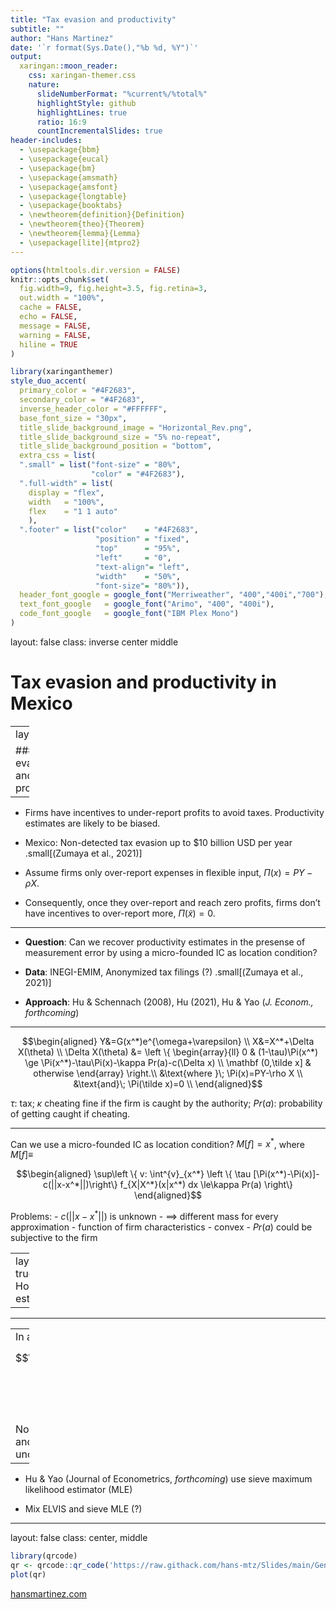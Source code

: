 ```yaml
---
title: "Tax evasion and productivity"
subtitle: ""  
author: "Hans Martinez"
date: '`r format(Sys.Date(),"%b %d, %Y")`'
output:
  xaringan::moon_reader:
    css: xaringan-themer.css
    nature:
      slideNumberFormat: "%current%/%total%"
      highlightStyle: github
      highlightLines: true
      ratio: 16:9
      countIncrementalSlides: true
header-includes:
  - \usepackage{bbm}
  - \usepackage{eucal}
  - \usepackage{bm}
  - \usepackage{amsmath}
  - \usepackage{amsfont}
  - \usepackage{longtable}
  - \usepackage{booktabs}
  - \newtheorem{definition}{Definition}
  - \newtheorem{theo}{Theorem}
  - \newtheorem{lemma}{Lemma}
  - \usepackage[lite]{mtpro2}
---
```


```r
options(htmltools.dir.version = FALSE)
knitr::opts_chunk$set(
  fig.width=9, fig.height=3.5, fig.retina=3,
  out.width = "100%",
  cache = FALSE,
  echo = FALSE,
  message = FALSE, 
  warning = FALSE,
  hiline = TRUE
)
```

```r
library(xaringanthemer)
style_duo_accent(
  primary_color = "#4F2683",
  secondary_color = "#4F2683",
  inverse_header_color = "#FFFFFF",
  base_font_size = "30px",
  title_slide_background_image = "Horizontal_Rev.png",
  title_slide_background_size = "5% no-repeat",
  title_slide_background_position = "bottom",
  extra_css = list(
  ".small" = list("font-size" = "80%", 
                  "color" = "#4F2683"),
  ".full-width" = list(
    display = "flex",
    width   = "100%",
    flex    = "1 1 auto"
    ),
  ".footer" = list("color"    = "#4F2683",
                   "position" = "fixed",
                   "top"      = "95%",
                   "left"     = "0",
                   "text-align"= "left",
                   "width"    = "50%",
                   "font-size"= "80%")),
  header_font_google = google_font("Merriweather", "400","400i","700"),
  text_font_google   = google_font("Arimo", "400", "400i"),
  code_font_google   = google_font("IBM Plex Mono")
)
```


layout: false
class: inverse center middle

# Tax evasion and productivity in Mexico

---
layout: true

### Tax evasion and productivity

---

* Firms have incentives to under-report profits to avoid taxes. Productivity estimates are likely to be biased.

* Mexico: Non-detected tax evasion up to $10 billion USD per year .small[(Zumaya et al., 2021)]


* Assume firms only over-report expenses in flexible input, $\Pi(x)=PY-\rho X$.

* Consequently, once they over-report and reach zero profits, firms don't have incentives to over-report more, $\Pi(\tilde x)=0$.

---

* **Question**: Can we recover productivity estimates in the presense of measurement error by using a micro-founded IC as location condition?

* **Data**: INEGI-EMIM, Anonymized tax filings (?) .small[(Zumaya et al., 2021)]

* **Approach**: Hu & Schennach (2008), Hu (2021), Hu & Yao (*J. Econom., forthcoming*)

---

$$\begin{aligned}
  Y&=G(x^*)e^{\omega+\varepsilon} \\
  X&=X^*+\Delta X(\theta) \\
  \Delta X(\theta) &= \left \{ \begin{array}{ll}
    0 & (1-\tau)\Pi(x^*) \ge \Pi(x^*)-\tau\Pi(x)-\kappa Pr(a)-c(\Delta x) \\
    \mathbf (0,\tilde x] & otherwise
  \end{array} \right.\\
  &\text{where }\; \Pi(x)=PY-\rho X \\
  &\text{and}\; \Pi(\tilde x)=0 \\
\end{aligned}$$

$\tau$: tax; $\kappa$ cheating fine if the firm is caught by the authority; $Pr(a)$: probability of getting caught if cheating.

---

Can we use a micro-founded IC as location condition? $M[f]=x^*$, where $M[f]\equiv$

$$\begin{aligned}
  \sup\left \{ v: \int^{v}_{x^*}  \left \{ \tau [\Pi(x^*)-\Pi(x)]-c(||x-x^*||)\right\} f_{X|X^*}(x|x^*) dx \le\kappa Pr(a)  \right\}
\end{aligned}$$

Problems: 
  - $c(||x-x^*||)$ is unknown 
    - $\implies$ different mass for every approximation
    - function of firm characteristics
    - convex
  - $Pr(a)$ could be subjective to the firm


---
layout: true
### How to estimate?

---

\begin{equation}
  f(y_{it},x_{it},p_{it})  = \\
  f(y_{it},x_{it},p_{it},\omega_{it},\omega_{it-1},x^*_{it})= \\
  f(y_{it}| x^*_{it},\omega_{it})
  f(p_{it}|x^*_{it},\omega_{it})
  f(\omega_{it}|\omega_{it-1})
  f(x_{it}|x^*_{it})
  f(\omega_{it-1})f(x^*)
\end{equation}

---

\begin{equation}
  \color{blue}{f(y_{it}| x^*_{it},\omega_{it})}
  \color{green}{f(p_{it}|x^*_{it},\omega_{it})}
  \color{violet}{f(\omega_{it}|\omega_{it-1})}
  \color{red}{f(x_{it}|x^*_{it})}
  \color{orange}{f(\omega_{it-1})f(x^*_{it})}
\end{equation}

  
\begin{equation}
    \color{blue}{ y_{it} = g(x^*_{it})+\omega_{it}+\varepsilon^Y_{it}} \\
  \color{green}{ \ln\left(\frac{\rho_t X^*_{it}}{P_{t}Y_{it}}\right)=\ln\left(\frac{G_x(x^*_{it})X^*_{it}}{G(x^*_{it})}\right) - \varepsilon^Y_{it}} \\
  \color{violet}{\omega_{it}=\rho\omega_{it-1}+\varepsilon^\omega_{it}} \\
  \color{red}{M[f]=x^*} \\
  \color{orange}{\text{Flexible input assumption.}}
\end{equation}

---
In addition:

$$\begin{aligned}P(cheated)=&\hat P(cheated|Audited)\hat P(Audited)+\\
&P(cheated|Not Audited)\hat P(Not Audited)
\end{aligned}$$


Note that $P(cheated|Not Audited)$ and, consequently, $P(cheated)$ are unobserved.

---

- Hu & Yao (Journal of Econometrics, *forthcoming*) use sieve maximum likelihood estimator (MLE)

- Mix ELVIS and sieve MLE (?)


---
layout: false
class: center, middle

```r
library(qrcode)
qr <- qrcode::qr_code('https://raw.githack.com/hans-mtz/Slides/main/Gen/NK2022.html')
plot(qr)

```

<!-- .center[Link to slides: Scan me!] -->
<!-- .footer[ -->
<!-- ![](stacked.png)] -->
[hansmartinez.com](hansmartinez.com)

